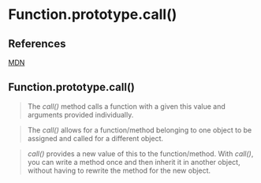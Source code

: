 # Function.prototype.call()

## References

[MDN](https://developer.mozilla.org/en-US/docs/Web/JavaScript/Reference/Global_Objects/Function/call)

## Function.prototype.call()

> The _call()_ method calls a function with a given this value and arguments provided individually.

> The _call()_ allows for a function/method belonging to one object to be assigned and called for a different object.

> _call()_ provides a new value of this to the function/method. With _call()_, you can write a method once and then inherit
> it in another object, without having to rewrite the method for the new object.
